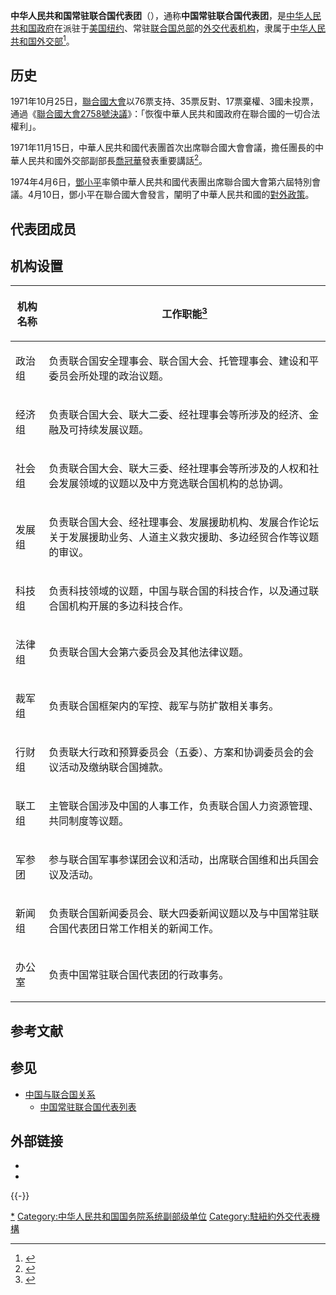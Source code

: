 {{Infobox diplomatic mission
| name =中华人民共和国常驻联合国代表团
| native_name = Permanent Mission of the People's Republic of China to the United Nations
| logo = [[File:National_Emblem_of_the_People's_Republic_of_China_(2).svg|120px]]
| image = 
| open = {{Start date|1971|11|15}}
| close = 
|address={{USA}}[[纽约州|纽约州]][[纽约市|纽约市]][[曼哈顿|曼哈顿]]东35街350号<ref>{{Cite web|title=中国常驻联合国代表团所处方位及联系方式|author=中华人民共和国常驻联合国代表团|url=http://www.china-un.org/chn/dbtxx/lxwm/|accessdate=2012-07-20|archive-url=https://web.archive.org/web/20111209130426/http://www.china-un.org/chn/dbtxx/lxwm/|archive-date=2011-12-09|dead-url=yes}}</ref>
|department={{flagicon|CHN}} [[中華人民共和國外交部|中華人民共和國外交部]]
|行政级别=[[副部级|副部级]]
|representative=[[张军_(外交官)|張軍]] {{Small|[[大使|大使]]}}
|Chief_title=副代表
|Chief=[[戴兵|戴兵]] {{Small|[[大使|大使]]}}、[[耿爽|耿爽]] {{Small|[[大使|大使]]}}
|website={{URL|http://un.china-mission.gov.cn/chn/}}
}}
'''中华人民共和国常驻联合国代表团'''（{{lang-en|Permanent Mission of the People's Republic of China to the United Nations}}），通称'''中国常驻联合国代表团'''，是[[中华人民共和国政府|中华人民共和国政府]]在派驻于[[美国|美国]][[纽约|纽约]]、常驻[[联合国|联合国]][[联合国总部大楼|总部]]的[[外交代表机构|外交代表机构]]，隶属于[[中华人民共和国外交部|中华人民共和国外交部]]<ref>{{Cite web |title=常驻联合国代表团 |author=中华人民共和国外交部 |url=http://www.fmprc.gov.cn/chn/pds/wjb/zwjg/zwtc/t3449.htm |accessdate=2012-07-20 |archive-date=2012-11-14 |archive-url=https://web.archive.org/web/20121114020545/http://www.fmprc.gov.cn/chn/pds/wjb/zwjg/zwtc/t3449.htm |dead-url=no }}</ref>。

== 历史 ==
{{Main|中國與聯合國關係}}
1971年10月25日，[[聯合國大會|聯合國大會]]以76票支持、35票反對、17票棄權、3國未投票，通過《[[聯合國大會2758號決議|聯合國大會2758號決議]]》：「恢復中華人民共和國政府在聯合國的一切合法權利」。

1971年11月15日，中華人民共和國代表團首次出席聯合國大會會議，擔任團長的中華人民共和國外交部副部長[[喬冠華|喬冠華]]發表重要講話<ref>{{cite web|author=孟红|title=新中国首次出席联大会议代表团的组建始末|url=http://cpc.people.com.cn/GB/85037/85039/7455957.html|work=党史纵览|publisher=[[人民网|人民网]]|accessdate=2012-07-21|archive-date=2015-02-04|archive-url=https://web.archive.org/web/20150204141118/http://cpc.people.com.cn/GB/85037/85039/7455957.html|dead-url=no}}</ref>。

1974年4月6日，[[鄧小平|鄧小平]]率領中華人民共和國代表團出席聯合國大會第六屆特別會議。4月10日，鄧小平在聯合國大會發言，闡明了中華人民共和國的[[對外政策|對外政策]]。

== 代表团成员 ==
{{Main|中国常驻联合国代表列表}}

== 机构设置 ==
{| class="wikitable"
|-
! 机构名称 !! 工作职能<ref>{{Cite web|title=中国常驻联合国代表团机构设置|author=中华人民共和国常驻联合国代表团|url=http://www.china-un.org/chn/dbtxx/jgsz/|accessdate=2012-07-20|archive-url=https://web.archive.org/web/20111209134857/http://www.china-un.org/chn/dbtxx/jgsz/|archive-date=2011-12-09|dead-url=yes}}</ref>
|-
| 政治组 || 负责联合国安全理事会、联合国大会、托管理事会、建设和平委员会所处理的政治议题。
|-
| 经济组 || 负责联合国大会、联大二委、经社理事会等所涉及的经济、金融及可持续发展议题。
|-
| 社会组 || 负责联合国大会、联大三委、经社理事会等所涉及的人权和社会发展领域的议题以及中方竞选联合国机构的总协调。
|-
| 发展组 || 负责联合国大会、经社理事会、发展援助机构、发展合作论坛关于发展援助业务、人道主义救灾援助、多边经贸合作等议题的审议。
|-
| 科技组 || 负责科技领域的议题，中国与联合国的科技合作，以及通过联合国机构开展的多边科技合作。
|-
| 法律组 || 负责联合国大会第六委员会及其他法律议题。
|-
| 裁军组 || 负责联合国框架内的军控、裁军与防扩散相关事务。
|-
| 行财组 || 负责联大行政和预算委员会（五委）、方案和协调委员会的会议活动及缴纳联合国摊款。
|-
| 联工组 || 主管联合国涉及中国的人事工作，负责联合国人力资源管理、共同制度等议题。
|-
| 军参团 || 参与联合国军事参谋团会议和活动，出席联合国维和出兵国会议及活动。
|-
| 新闻组 || 负责联合国新闻委员会、联大四委新闻议题以及与中国常驻联合国代表团日常工作相关的新闻工作。
|-
| 办公室 || 负责中国常驻联合国代表团的行政事务。
|}

== 参考文献 ==
{{Reflist|32em}}

== 参见 ==
{{Portal box|中华人民共和国|联合国|国际关系}}
* [[中国与联合国关系|中国与联合国关系]]
** [[中国常驻联合国代表列表|中国常驻联合国代表列表]]

== 外部链接 ==
* {{Official Website|http://un.china-mission.gov.cn/chn/|中华人民共和国常驻联合国代表团官方网站}}{{zh-hans icon}}{{en icon}}
* {{Twitter|Chinamission2un}}

{{-}}
{{中华人民共和国驻外机构}}
{{中华人民共和国外交部}}
{{中华人民共和国外交}}

[[Category:中华人民共和国常驻联合国代表团|*]]
[[Category:中华人民共和国国务院系统副部级单位|Category:中华人民共和国国务院系统副部级单位]]
[[Category:駐紐約外交代表機構|Category:駐紐約外交代表機構]]